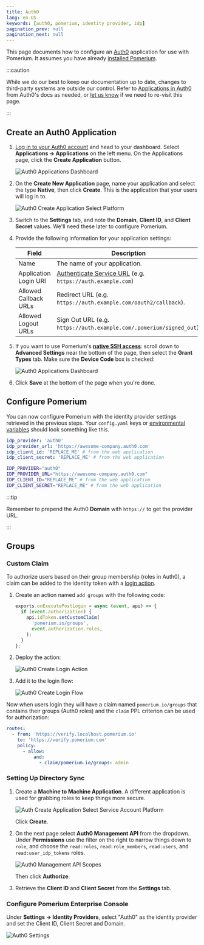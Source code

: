 ```yaml
---
title: Auth0
lang: en-US
keywords: [auth0, pomerium, identity provider, idp]
pagination_prev: null
pagination_next: null
---
```



This page documents how to configure an [Auth0] application for use with Pomerium. It assumes you have already [installed Pomerium](/docs/get-started/quickstart).

:::caution

While we do our best to keep our documentation up to date, changes to third-party systems are outside our control. Refer to [Applications in Auth0](https://auth0.com/docs/applications) from Auth0's docs as needed, or [let us know](https://github.com/pomerium/documentation/issues/new?assignees=&labels=&template=doc-error.md) if we need to re-visit this page.

:::

## Create an Auth0 Application

1. [Log in to your Auth0 account](https://manage.auth0.com/) and head to your dashboard. Select **Applications → Applications** on the left menu. On the Applications page, click the **Create Application** button.

   ![Auth0 Applications Dashboard](./img/auth0/dashboard.png)

1. On the **Create New Application** page, name your application and select the type **Native**, then click **Create**. This is the application that your users will log in to.

   ![Auth0 Create Application Select Platform](./img/auth0/create.png)

1. Switch to the **Settings** tab, and note the **Domain**, **Client ID**, and **Client Secret** values. We'll need these later to configure Pomerium.

1. Provide the following information for your application settings:

   | Field | Description |
   | --- | --- |
   | Name | The name of your application. |
   | Application Login URI | [Authenticate Service URL] (e.g. `https://auth.example.com`) |
   | Allowed Callback URLs | Redirect URL (e.g. `https://auth.example.com/oauth2/callback`). |
   | Allowed Logout URLs | Sign Out URL (e.g. `https://auth.example.com/.pomerium/signed_out`). |

1. If you want to use Pomerium's [**native SSH access**](/docs/capabilities/native-ssh-access): scroll down to **Advanced Settings** near the bottom of the page, then select the **Grant Types** tab. Make sure the **Device Code** box is checked:

   ![Auth0 Applications Dashboard](./img/auth0/device-code.png)

1. Click **Save** at the bottom of the page when you're done.

## Configure Pomerium

You can now configure Pomerium with the identity provider settings retrieved in the previous steps. Your `config.yaml` keys or [environmental variables] should look something like this.

<Tabs queryString="configuration-settings">
<TabItem value="config-file-keys" label="Config file keys">

```yaml
idp_provider: 'auth0'
idp_provider_url: 'https://awesome-company.auth0.com'
idp_client_id: 'REPLACE_ME' # from the web application
idp_client_secret: 'REPLACE_ME' # from the web application
```

</TabItem>
<TabItem value="environment-variables" label="Environment Variables">

```bash
IDP_PROVIDER="auth0"
IDP_PROVIDER_URL="https://awesome-company.auth0.com"
IDP_CLIENT_ID="REPLACE_ME" # from the web application
IDP_CLIENT_SECRET="REPLACE_ME" # from the web application
```

</TabItem>
</Tabs>

:::tip

Remember to prepend the Auth0 **Domain** with `https://` to get the provider URL.

:::

## Groups

<Tabs queryString="get-groups">
<TabItem value="custom-claim" label="Custom Claim (Open Source)">

### Custom Claim

To authorize users based on their group membership (roles in Auth0), a claim can be added to the identity token with a [login action](https://auth0.com/docs/customize/actions).

1. Create an action named `add groups` with the following code:

   ```javascript
   exports.onExecutePostLogin = async (event, api) => {
     if (event.authorization) {
       api.idToken.setCustomClaim(
         'pomerium.io/groups',
         event.authorization.roles,
       );
     }
   };
   ```

1. Deploy the action:

   ![Auth0 Create Login Action](./img/auth0/action.png)

1. Add it to the login flow:

   ![Auth0 Create Login Flow](./img/auth0/flow.png)

Now when users login they will have a claim named `pomerium.io/groups` that contains their groups (Auth0 roles) and the `claim` PPL criterion can be used for authorization:

```yaml
routes:
  - from: 'https://verify.localhost.pomerium.io'
    to: 'https://verify.pomerium.com'
    policy:
      - allow:
          and:
            - claim/pomerium.io/groups: admin
```

</TabItem>
<TabItem value="directory-sync" label="Directory Sync (Enterprise)">

### Setting Up Directory Sync

1. Create a **Machine to Machine Application**. A different application is used for grabbing roles to keep things more secure.

   ![Auth Create Application Select Service Account Platform](./img/auth0/create-m2m.png)

   Click **Create**.

1. On the next page select **Auth0 Management API** from the dropdown. Under **Permissions** use the filter on the right to narrow things down to `role`, and choose the `read:roles`, `read:role_members`, `read:users`, and `read:user_idp_tokens` roles.

   ![Auth0 Management API Scopes](./img/auth0/m2m-scopes.png)

   Then click **Authorize**.

1. Retrieve the **Client ID** and **Client Secret** from the **Settings** tab.

### Configure Pomerium Enterprise Console

Under **Settings → Identity Providers**, select "Auth0" as the identity provider and set the Client ID, Client Secret and Domain.

![Auth0 Settings](./img/auth0/auth0-idp.png)

[auth0]: https://auth0.com/
[authenticate service url]: /docs/reference/service-urls#authenticate-service-url
[environmental variables]: https://en.wikipedia.org/wiki/Environment_variable

</TabItem>
</Tabs>

[auth0]: https://auth0.com/
[authenticate service url]: /docs/reference/service-urls#authenticate-service-url
[environmental variables]: https://en.wikipedia.org/wiki/Environment_variable
